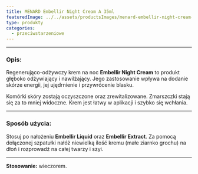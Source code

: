 ```yaml
---
title: MENARD Embellir Night Cream A 35ml
featuredImage: ../../assets/productsImages/menard-embellir-night-cream-a-35ml.png
type: produkty
categories:
  - przeciwstarzeniowe
---
```



<Embellir />

---

<h3>Opis:</h3>

Regenerująco-odżywczy krem na noc **Embellir Night Cream** to produkt głęboko odżywiający i nawilżający. Jego zastosowanie wpływa na dodanie skórze energii, jej ujędrnienie i przywrócenie blasku.

Komórki skóry zostają oczyszczone oraz zrewitalizowane. Zmarszczki stają się za to mniej widoczne. Krem jest łatwy w aplikacji i szybko się wchłania.

---

### Sposób użycia:

Stosuj po nałożeniu **Embellir Liquid** oraz **Embellir Extract**. Za pomocą dołączonej szpatułki nałóż niewielką ilość kremu (małe ziarnko grochu) na dłoń i rozprowadź na całej twarzy i szyi.

---

**Stosowanie:** wieczorem.
